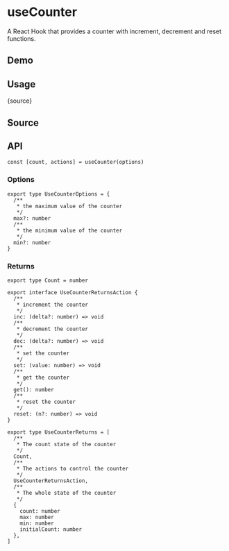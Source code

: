 # useCounter


<HooksType category="State" />

A React Hook that provides a counter with increment, decrement and reset functions.

## Demo


<App />

## Usage


<RawCode>{source}</RawCode>

## Source


<Source />

## API

```tsx
const [count, actions] = useCounter(options)
```

### Options

```tsx
export type UseCounterOptions = {
  /**
   * the maximum value of the counter
   */
  max?: number
  /**
   * the minimum value of the counter
   */
  min?: number
}
```

### Returns

```tsx
export type Count = number

export interface UseCounterReturnsAction {
  /**
   * increment the counter
   */
  inc: (delta?: number) => void
  /**
   * decrement the counter
   */
  dec: (delta?: number) => void
  /**
   * set the counter
   */
  set: (value: number) => void
  /**
   * get the counter
   */
  get(): number
  /**
   * reset the counter
   */
  reset: (n?: number) => void
}

export type UseCounterReturns = [
  /**
   * The count state of the counter
   */
  Count,
  /**
   * The actions to control the counter
   */
  UseCounterReturnsAction,
  /**
   * The whole state of the counter
   */
  {
    count: number
    max: number
    min: number
    initialCount: number
  },
]
```
